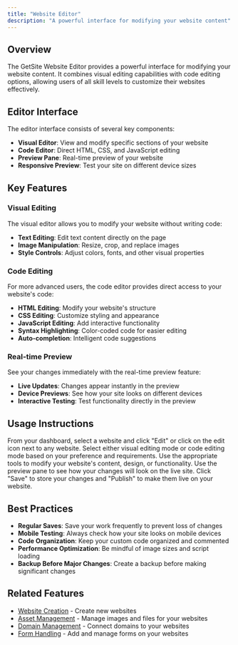 ```yaml
---
title: "Website Editor"
description: "A powerful interface for modifying your website content"
---
```


## Overview

The GetSite Website Editor provides a powerful interface for modifying your website content. It combines visual editing capabilities with code editing options, allowing users of all skill levels to customize their websites effectively.

## Editor Interface

The editor interface consists of several key components:

- **Visual Editor**: View and modify specific sections of your website
- **Code Editor**: Direct HTML, CSS, and JavaScript editing
- **Preview Pane**: Real-time preview of your website
- **Responsive Preview**: Test your site on different device sizes

## Key Features

### Visual Editing

The visual editor allows you to modify your website without writing code:

- **Text Editing**: Edit text content directly on the page
- **Image Manipulation**: Resize, crop, and replace images
- **Style Controls**: Adjust colors, fonts, and other visual properties

### Code Editing

For more advanced users, the code editor provides direct access to your website's code:

- **HTML Editing**: Modify your website's structure
- **CSS Editing**: Customize styling and appearance
- **JavaScript Editing**: Add interactive functionality
- **Syntax Highlighting**: Color-coded code for easier editing
- **Auto-completion**: Intelligent code suggestions

### Real-time Preview

See your changes immediately with the real-time preview feature:

- **Live Updates**: Changes appear instantly in the preview
- **Device Previews**: See how your site looks on different devices
- **Interactive Testing**: Test functionality directly in the preview

## Usage Instructions

<Steps>
  <Step title="Access the Editor">
    From your dashboard, select a website and click "Edit" or click on the edit
    icon next to any website.
  </Step>
  <Step title="Choose Editing Mode">
    Select either visual editing mode or code editing mode based on your
    preference and requirements.
  </Step>
  <Step title="Make Changes">
    Use the appropriate tools to modify your website's content, design, or
    functionality.
  </Step>
  <Step title="Preview Changes">
    Use the preview pane to see how your changes will look on the live site.
  </Step>
  <Step title="Save and Publish">
    Click "Save" to store your changes and "Publish" to make them live on your
    website.
  </Step>
</Steps>

## Best Practices

- **Regular Saves**: Save your work frequently to prevent loss of changes
- **Mobile Testing**: Always check how your site looks on mobile devices
- **Code Organization**: Keep your custom code organized and commented
- **Performance Optimization**: Be mindful of image sizes and script loading
- **Backup Before Major Changes**: Create a backup before making significant changes

## Related Features

- [Website Creation](/features/website-creation) - Create new websites
- [Asset Management](/features/asset-management) - Manage images and files for your websites
- [Domain Management](/features/domain-management) - Connect domains to your websites
- [Form Handling](/features/form-handling) - Add and manage forms on your websites
